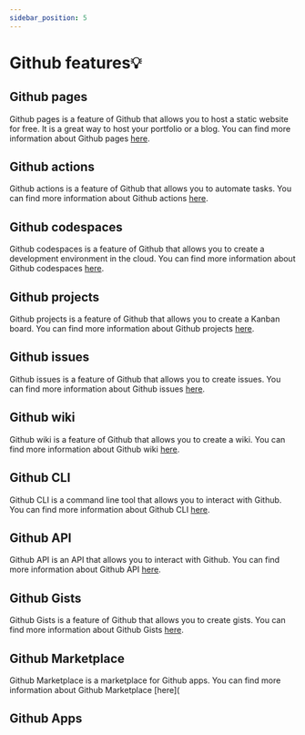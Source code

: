 ```yaml
---
sidebar_position: 5
---
```


# Github features💡

## Github pages

Github pages is a feature of Github that allows you to host a static website for free. It is a great way to host your portfolio or a blog. You can find more information about Github pages [here](https://pages.github.com/).

## Github actions

Github actions is a feature of Github that allows you to automate tasks. You can find more information about Github actions [here](https://docs.github.com/en/actions).

## Github codespaces

Github codespaces is a feature of Github that allows you to create a development environment in the cloud. You can find more information about Github codespaces [here](https://docs.github.com/en/codespaces).

## Github projects

Github projects is a feature of Github that allows you to create a Kanban board. You can find more information about Github projects [here](https://docs.github.com/en/github/managing-your-work-on-github/about-project-boards).

## Github issues

Github issues is a feature of Github that allows you to create issues. You can find more information about Github issues [here](https://docs.github.com/en/github/managing-your-work-on-github/about-issues).

## Github wiki

Github wiki is a feature of Github that allows you to create a wiki. You can find more information about Github wiki [here](https://docs.github.com/en/github/building-a-strong-community/about-wikis).

## Github CLI

Github CLI is a command line tool that allows you to interact with Github. You can find more information about Github CLI [here](https://cli.github.com/).

## Github API

Github API is an API that allows you to interact with Github. You can find more information about Github API [here](https://docs.github.com/en/rest).

## Github Gists

Github Gists is a feature of Github that allows you to create gists. You can find more information about Github Gists [here](https://docs.github.com/en/github/writing-on-github/creating-gists).

## Github Marketplace

Github Marketplace is a marketplace for Github apps. You can find more information about Github Marketplace [here](

## Github Apps




<Comments/>